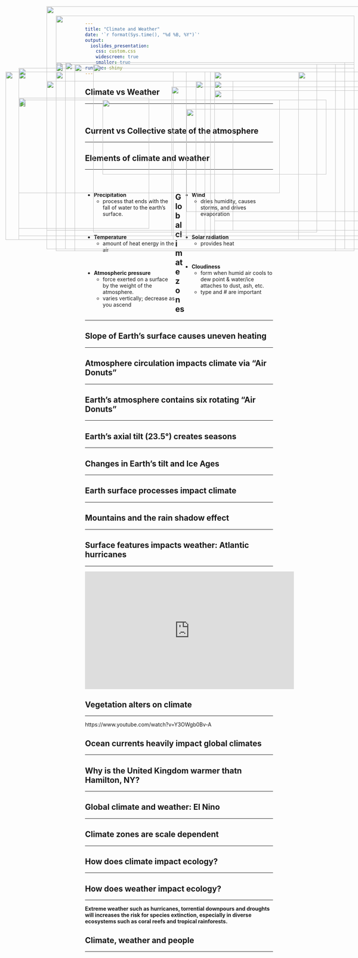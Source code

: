 ```yaml
---
title: "Climate and Weather"
date: '`r format(Sys.time(), "%d %B, %Y")`'
output: 
  ioslides_presentation:
    css: custom.css
    widescreen: true
    smaller: true
runtime: shiny
---
```


## Climate vs Weather
<hr>
<br />

<IMG STYLE="position:absolute; TOP:275px; LEFT:275px; WIDTH:600px; HEIGHT:200px" SRC="images/trumpcold.jpg">

## Current vs Collective state of the atmosphere
<hr>

<IMG STYLE="position:absolute; TOP:175px; LEFT:175px; WIDTH:750px; HEIGHT:500px" SRC="images/climate_weather.png">

## Elements of climate and weather
<hr>
<br />

<div style="float: left; width: 48%;">

* **Precipitation**
    * process that ends with the fall of water to the earth’s surface.

<br />

* **Temperature**
    * amount of heat energy in the air

<br />

* **Atmospheric pressure**
    * force exerted on a surface by the weight of the atmosphere. 
    * varies vertically; decrease as you ascend

</div>

<div style="float: right; width: 48%;">

* **Wind**
    * dries humidity, causes storms, and drives evaporation

<br />

* **Solar radiation**
    * provides heat

<br />

* **Cloudiness**
    * form when humid air cools to dew point & water/ice attaches to dust, ash, etc.
    * type and # are important
</div>

##

<IMG STYLE="position:absolute; TOP:50px; LEFT:150px; WIDTH:800px; HEIGHT:600px" SRC="images/polarvortes.png">

<!-- ## Elements of climate and weather -->
<!-- <hr> -->

<!-- <IMG STYLE="position:absolute; TOP:200px; LEFT:25px; WIDTH:400px; HEIGHT:400px" SRC="images/weathersymbols.jpg"> -->

<!-- <IMG STYLE="position:absolute; TOP:250px; LEFT:475px; WIDTH:600px; HEIGHT:300px" SRC="images/earth_energy.jpg"> -->

## Global climate zones
<hr>

<IMG STYLE="position:absolute; TOP:180px; LEFT:200px; WIDTH:700px; HEIGHT:500px" SRC="images/climatezones.gif">

<!-- ## What drives global climate zones? -->
<!-- <hr> -->

<!-- <IMG STYLE="position:absolute; TOP:225px; LEFT:150px; WIDTH:800px; HEIGHT:400px" SRC="images/dayenergy_globe.png"> -->

## Slope of Earth's surface causes uneven heating
<hr>

<IMG STYLE="position:absolute; TOP:200px; LEFT:15px; WIDTH:450px; HEIGHT:450px" SRC="images/uneven_heating.gif">

<IMG STYLE="position:absolute; TOP:300px; LEFT:500px; WIDTH:550px; HEIGHT:275px" SRC="images/annual_energy.png">

## Atmosphere circulation impacts climate via "Air Donuts"
<hr>

<IMG STYLE="position:absolute; TOP:200px; LEFT:50px; WIDTH:450px; HEIGHT:450px" SRC="images/hadley.jpg">

<IMG STYLE="position:absolute; TOP:200px; LEFT:575px; WIDTH:450px; HEIGHT:450px" SRC="images/hadley2.jpg">

## Earth's atmosphere contains six rotating "Air Donuts"
<hr>

<IMG STYLE="position:absolute; TOP:200px; LEFT:50px; WIDTH:500px; HEIGHT:450px" SRC="images/circulation_zones.png">

<IMG STYLE="position:absolute; TOP:225px; LEFT:575px; WIDTH:425px; HEIGHT:425px" SRC="images/coriolis.png">

## Earth's axial tilt (23.5&deg;) creates seasons
<hr>

<IMG STYLE="position:absolute; TOP:275px; LEFT:50px; WIDTH:700px; HEIGHT:250px" SRC="images/seasons.jpg">

<IMG STYLE="position:absolute; TOP:200px; LEFT:800px; WIDTH:225px; HEIGHT:450px" SRC="images/seasons2.jpg">

## Changes in Earth's tilt and Ice Ages
<hr>

<IMG STYLE="position:absolute; TOP:200px; LEFT:150px; WIDTH:800px; HEIGHT:450px" SRC="images/ice_ages.jpg">

## Earth surface processes impact climate
<hr>

<IMG STYLE="position:absolute; TOP:180px; LEFT:150px; WIDTH:800px; HEIGHT:500px" SRC="images/landsurface.jpg">

## Mountains and the rain shadow effect
<hr>

<IMG STYLE="position:absolute; TOP:180px; LEFT:250px; WIDTH:600px; HEIGHT:450px" SRC="images/rainshadow.jpg">

## Surface features impacts weather: Atlantic hurricanes
<hr>

<iframe width="560" height="315" src="https://www.youtube.com/embed/h1eRp0EGOmE" frameborder="0" allow="autoplay; encrypted-media" allowfullscreen></iframe>

## Vegetation alters on climate
<hr>
https://www.youtube.com/watch?v=Y3OWgb0Bv-A

<IMG STYLE="position:absolute; TOP:225px; LEFT:125px; WIDTH:500px; HEIGHT:400px" SRC="images/cloudforest.jpg">

<IMG STYLE="position:absolute; TOP:225px; LEFT:525px; WIDTH:500px; HEIGHT:400px" SRC="images/trees_rain.jpg">

## Ocean currents heavily impact global climates
<hr>

<IMG STYLE="position:absolute; TOP:175px; LEFT:150px; WIDTH:800px; HEIGHT:500px" SRC="images/currents.png">

## Why is the United Kingdom warmer thatn Hamilton, NY?
<hr>

<IMG STYLE="position:absolute; TOP:180px; LEFT:200px; WIDTH:700px; HEIGHT:500px" SRC="images/atlantic_currents.jpg">

## Global climate and weather: El Nino
<hr>

<IMG STYLE="position:absolute; TOP:200px; LEFT:15px; WIDTH:550px; HEIGHT:450px" SRC="images/elnino.jpg">

<IMG STYLE="position:absolute; TOP:250px; LEFT:575px; WIDTH:450px; HEIGHT:350px" SRC="images/elnino2.png">

## 

<IMG STYLE="position:absolute; TOP:25px; LEFT:125px; WIDTH:850px; HEIGHT:650px" SRC="images/elnino_2019.png">

<!-- ## These phenomenon also alter weather -->
<!-- <hr> -->

<!-- <IMG STYLE="position:absolute; TOP:200x; LEFT:150px; WIDTH:800px; HEIGHT:500px" SRC="images/usa_weather.jpg"> -->

## Climate zones are scale dependent
<hr>

<IMG STYLE="position:absolute; TOP:190px; LEFT:50px; WIDTH:900px; HEIGHT:450px" SRC="images/scale.png">

## How does climate impact ecology?
<hr>

<IMG STYLE="position:absolute; TOP:180px; LEFT:150px; WIDTH:800px; HEIGHT:500px" SRC="images/climate_ecology.png">

## How does weather impact ecology?
<hr>

<div class="centered">
<strong>Extreme weather such as hurricanes, torrential downpours and droughts will increases the risk for species extinction, especially in diverse ecosystems such as coral reefs and tropical rainforests.</strong>
</div>

<IMG STYLE="position:absolute; TOP:270px; LEFT:50px; WIDTH:350px; HEIGHT:350px" SRC="images/hurricanes.jpg">

<IMG STYLE="position:absolute; TOP:240px; LEFT:460px; WIDTH:600px; HEIGHT:400px" SRC="images/irma.jpg">

## Climate, weather and people
<hr>
<br />

<IMG STYLE="position:absolute; TOP:180px; LEFT:200px; WIDTH:700px; HEIGHT:500px" SRC="images/humans_climate.png">

